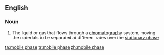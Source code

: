 ==English==

===Noun===
{{en-noun|head=[[mobile]] [[phase]]}}

# {{label|en|chemistry}} The liquid or gas that flows through a [[chromatography]] system, moving the materials to be separated at different rates over the [[stationary phase]]

[[ta:mobile phase]]
[[tr:mobile phase]]
[[zh:mobile phase]]